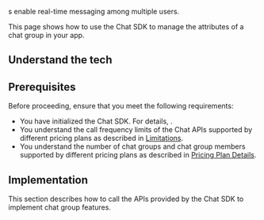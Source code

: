 
<Vg k="CHAT_GROUP"/>s enable real-time messaging among multiple users.

This page shows how to use the Chat SDK to manage the attributes of a chat group in your app.

## Understand the tech

<Understand />


## Prerequisites

Before proceeding, ensure that you meet the following requirements:

- You have initialized the Chat SDK. For details, <Link to="/agora-chat/get-started/get-started-sdk"><Vg k="GET_STARTED"/></Link>.
- You understand the call frequency limits of the Chat APIs supported by different pricing plans as described in [Limitations](/agora-chat/reference/limitations).
- You understand the number of chat groups and chat group members supported by different pricing plans as described in [Pricing Plan Details](/agora-chat/reference/pricing-plan-details).


## Implementation

This section describes how to call the APIs provided by the Chat SDK to implement chat group features.

<ProjectImplement />